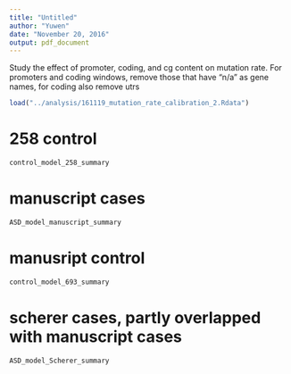 ```yaml
---
title: "Untitled"
author: "Yuwen"
date: "November 20, 2016"
output: pdf_document
---
```


Study the effect of promoter, coding, and cg content on mutation rate.
For promoters and coding windows, remove those that have "n/a" as gene names, for coding also remove utrs
```r
load("../analysis/161119_mutation_rate_calibration_2.Rdata")
```


# 258 control
```r
control_model_258_summary
```

# manuscript cases
```r
ASD_model_manuscript_summary
```

# manusript control
```r
control_model_693_summary
```

# scherer cases, partly overlapped with manuscript cases
```r
ASD_model_Scherer_summary
```